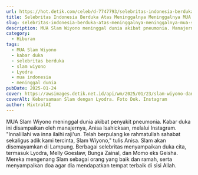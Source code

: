 ```yaml
---
url: https://hot.detik.com/celeb/d-7747793/selebritas-indonesia-berduka-atas-meninggalnya-meninggalnya-mua-slam-wiyono
title: Selebritas Indonesia Berduka Atas Meninggalnya Meninggalnya MUA Slam Wiyono
slug: selebritas-indonesia-berduka-atas-meninggalnya-meninggalnya-mua-slam-wiyono
description: MUA Slam Wiyono meninggal dunia akibat pneumonia. Manajernya mengumumkan kabar duka di Instagram, diiringi ungkapan belasungkawa dari sahabat selebritas.
category:
  - Hiburan
tags:
  - MUA Slam Wiyono
  - kabar duka
  - selebritas berduka
  - slam wiyono
  - Lyodra
  - mua indonesia
  - meninggal dunia
pubDate: 2025-01-24
cover: https://awsimages.detik.net.id/api/wm/2025/01/23/slam-wiyono-dan-lyodra_169.jpeg?wid=54&w=650&v=1&t=jpeg
coverAlt: Kebersamaan Slam dengan Lyodra. Foto Dok. Instagram
author: MixtralAI
---
```

MUA Slam Wiyono meninggal dunia akibat penyakit pneumonia. Kabar duka ini disampaikan oleh manajernya, Anisa Isahicksan, melalui Instagram. "Innalillahi wa inna ilaihi raji'un. Telah berpulang ke rahmatullah sahabat sekaligus adik kami tercinta, Slam Wiyono," tulis Anisa. Slam akan disemayamkan di Lampung. Berbagai selebritas menyampaikan duka cita, termasuk Lyodra, Melly Goeslaw, Bunga Zainal, dan Momo eks Geisha. Mereka mengenang Slam sebagai orang yang baik dan ramah, serta menyampaikan doa agar dia mendapatkan tempat terbaik di sisi Allah.
